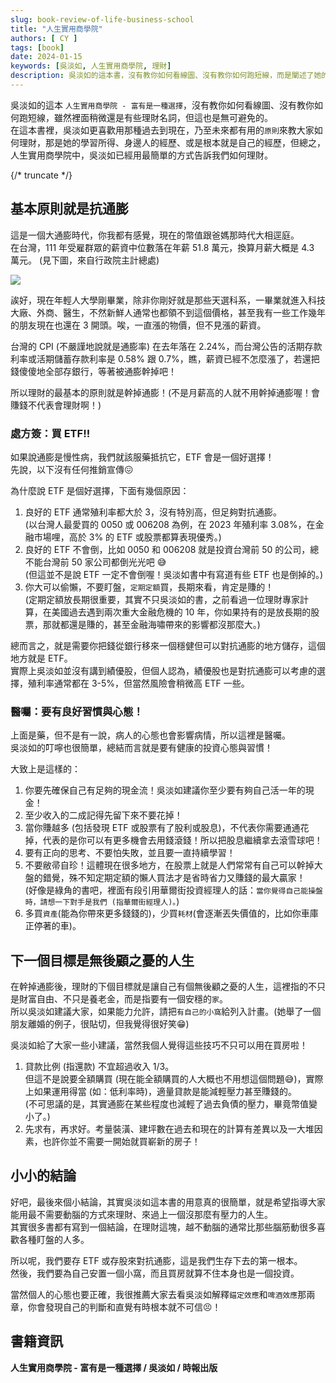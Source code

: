 ```yaml
---
slug: book-review-of-life-business-school
title: "人生實用商學院"
authors: [ CY ]
tags: [book]
date: 2024-01-15
keywords: [吳淡如, 人生實用商學院, 理財]
description: 吳淡如的這本書，沒有教你如何看線圖、沒有教你如何跑短線，而是闡述了她的理財原則，讓你能用最簡單的方式來理財。
---
```

吳淡如的這本 `人生實用商學院 - 富有是一種選擇`，沒有教你如何看線圖、沒有教你如何跑短線，雖然裡面稍微還是有些理財名詞，但這也是無可避免的。  
在這本書裡，吳淡如更喜歡用那種過去到現在，乃至未來都有用的`原則`來教大家如何理財，那是她的學習所得、身邊人的經歷、或是根本就是自己的經歷，但總之，人生實用商學院中，吳淡如已經用最簡單的方式告訴我們如何理財。

{/* truncate */}

## 基本原則就是抗通膨
這是一個大通膨時代，你我都有感覺，現在的幣值跟爸媽那時代大相逕庭。  
在台灣，111 年受雇群眾的薪資中位數落在年薪 51.8 萬元，換算月薪大概是 4.3 萬元。 (見下圖，來自行政院主計總處)

![](./台灣平均薪資.png)

誒好，現在年輕人大學剛畢業，除非你剛好就是那些天選科系，一畢業就進入科技大廠、外商、醫生，不然新鮮人通常也都領不到這個價格，甚至我有一些工作幾年的朋友現在也還在 3 開頭。唉，一直漲的物價，但不見漲的薪資。

台灣的 CPI (不嚴謹地說就是通膨率) 在去年落在 2.24%，而台灣公告的活期存款利率或活期儲蓄存款利率是 0.58% 跟 0.7%，瞧，薪資已經不怎麼漲了，若還把錢傻傻地全部存銀行，等著被通膨幹掉吧！

所以理財的最基本的原則就是幹掉通膨！(不是月薪高的人就不用幹掉通膨喔！會賺錢不代表會理財啊！)

### 處方簽：買 ETF!!
如果說通膨是慢性病，我們就該服藥抵抗它，ETF 會是一個好選擇！  
先說，以下沒有任何推銷宣傳:confounded:

為什麼說 ETF 是個好選擇，下面有幾個原因：
1. 良好的 ETF 通常殖利率都大於 3，沒有特別高，但足夠對抗通膨。  
(以台灣人最愛買的 0050 或 006208 為例，在 2023 年殖利率 3.08%，在金融市場哩，高於 3% 的 ETF 或股票都算表現優秀。)
2. 良好的 ETF 不會倒，比如 0050 和 006208 就是投資台灣前 50 的公司，總不能台灣前 50 家公司都倒光光吧 :sweat_smile:  
(但這並不是說 ETF 一定不會倒喔！吳淡如書中有寫道有些 ETF 也是倒掉的。)
3. 你大可以偷懶，不要盯盤，`定期定額`買，長期來看，肯定是賺的！  
(定期定額放長期很重要，其實不只吳淡如的書，之前看過一位理財專家計算，在美國過去遇到兩次重大金融危機的 10 年，你如果持有的是放長期的股票，那就都還是賺的，甚至金融海嘯帶來的影響都沒那麼大。)

總而言之，就是需要你把錢從銀行移來一個穩健但可以對抗通膨的地方儲存，這個地方就是 ETF。  
實際上吳淡如並沒有講到績優股，但個人認為，績優股也是對抗通膨可以考慮的選擇，殖利率通常都在 3-5%，但當然風險會稍微高 ETF 一些。

### 醫囑：要有良好習慣與心態！
上面是藥，但不是有一說，病人的心態也會影響病情，所以這裡是醫囑。  
吳淡如的叮嚀也很簡單，總結而言就是要有健康的投資心態與習慣！

大致上是這樣的：
1. 你要先確保自己有足夠的現金流！吳淡如建議你至少要有夠自己活一年的現金！
2. 至少收入的二成記得先留下來不要花掉！
3. 當你賺越多 (包括發現 ETF 或股票有了股利或股息)，不代表你需要通通花掉，代表的是你可以有更多機會去用錢滾錢！所以把股息繼續拿去滾雪球吧！
4. 要有正向的思考、不要怕失敗，並且要一直持續學習！
5. 不要敝帚自珍！這體現在很多地方，在股票上就是人們常常有自己可以幹掉大盤的錯覺，殊不知定期定額的懶人買法才是省時省力又賺錢的最大贏家！  
(好像是綠角的書吧，裡面有段引用華爾街投資經理人的話：`當你覺得自己能操盤時，請想一下對手是我們 (指華爾街經理人)。`)
6. 多買`資產`(能為你帶來更多錢錢的)，少買`耗材`(會逐漸丟失價值的，比如你車庫正停著的車)。

## 下一個目標是無後顧之憂的人生
在幹掉通膨後，理財的下個目標就是讓自己有個無後顧之憂的人生，這裡指的不只是財富自由、不只是養老金，而是指要有一個安穩的`家`。  
所以吳淡如建議大家，如果能力允許，請把`有自己的小窩`給列入計畫。(她舉了一個朋友離婚的例子，很貼切，但我覺得很好笑:grin:)

吳淡如給了大家一些小建議，當然我個人覺得這些技巧不只可以用在買房啦！  
1. 貸款比例 (指還款) 不宜超過收入 1/3。  
但這不是說要全額購買 (現在能全額購買的人大概也不用想這個問題:sweat_smile:)，實際上如果運用得當 (如：低利率時)，適量貸款是能減輕壓力甚至賺錢的。  
(不可思議的是，其實通膨在某些程度也減輕了過去負債的壓力，畢竟幣值變小了。)
2. 先求有，再求好。考量裝潢、建坪數在過去和現在的計算有差異以及一大堆因素，也許你並不需要一開始就買嶄新的房子！

## 小小的結論
好吧，最後來個小結論，其實吳淡如這本書的用意真的很簡單，就是希望指導大家能用最不需要動腦的方式來理財、來過上一個沒那麼有壓力的人生。  
其實很多書都有寫到一個結論，在理財這塊，越不動腦的通常比那些腦筋動很多喜歡各種盯盤的人多。

所以呢，我們要存 ETF 或存股來對抗通膨，這是我們生存下去的第一根本。  
然後，我們要為自己安置一個小窩，而且買房就算不住本身也是一個投資。

當然個人的心態也要正確，我很推薦大家去看吳淡如解釋`錨定效應`和`啤酒效應`那兩章，你會發現自己的判斷和直覺有時根本就不可信:persevere:！

## 書籍資訊
**人生實用商學院 - 富有是一種選擇 / 吳淡如 / 時報出版**